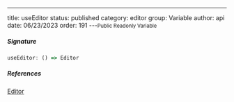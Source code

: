 ---
title: useEditor
status: published
category: editor
group: Variable
author: api
date: 06/23/2023
order: 191
---<Small>Public Readonly Variable</Small>




##### Signature


```ts
useEditor: () => Editor
```

##### References

[Editor](/gen/editor/Editor-class)

